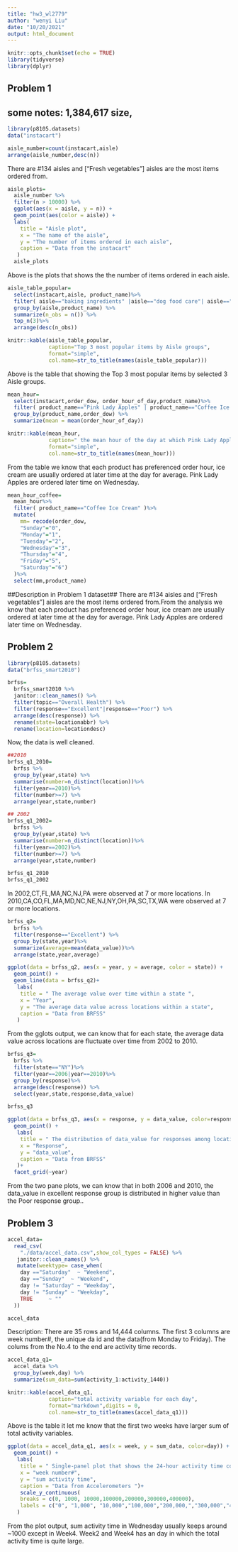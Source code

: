 ```yaml
---
title: "hw3_wl2779"
author: "wenyi Liu"
date: "10/20/2021"
output: html_document
---
```


```r
knitr::opts_chunk$set(echo = TRUE)
library(tidyverse)
library(dplyr)
```

## Problem 1
## some notes: 1,384,617  size, 

```r
library(p8105.datasets)
data("instacart")

aisle_number=count(instacart,aisle)
arrange(aisle_number,desc(n))
```
There are #134 aisles and ["Fresh vegetables"] aisles are the most items ordered from.


```r
aisle_plots=
  aisle_number %>% 
  filter(n > 10000) %>% 
  ggplot(aes(x = aisle, y = n)) + 
  geom_point(aes(color = aisle)) +
  labs(
    title = "Aisle plot",
    x = "The name of the aisle",
    y = "The number of items ordered in each aisle",
    caption = "Data from the instacart"
   )
  aisle_plots
```
Above is the plots that shows the the number of items ordered in each aisle.

```r
aisle_table_popular=
  select(instacart,aisle, product_name)%>%
  filter( aisle=="baking ingredients" |aisle=="dog food care"| aisle=="packaged vegetables fruits" ) %>%
  group_by(aisle,product_name) %>%
  summarize(n_obs = n()) %>%
  top_n(3)%>%
  arrange(desc(n_obs))
```

```r
knitr::kable(aisle_table_popular,
             caption="Top 3 most popular items by Aisle groups",
             format="simple",
             col.name=str_to_title(names(aisle_table_popular)))
```
Above is the table that showing the Top 3 most popular items by selected 3 Aisle groups.

```r
mean_hour=
  select(instacart,order_dow, order_hour_of_day,product_name)%>%
  filter( product_name=="Pink Lady Apples" | product_name=="Coffee Ice Cream") %>%
  group_by(product_name,order_dow) %>%
  summarize(mean = mean(order_hour_of_day)) 
```

```r
knitr::kable(mean_hour,
             caption=" the mean hour of the day at which Pink Lady Apples and Coffee Ice Cream are ordered on each day of the week",
             format="simple",
             col.name=str_to_title(names(mean_hour)))
```
From the table we know that each product has preferenced order hour, ice cream are usually ordered at later time at the day for average. Pink Lady Apples are ordered later time on Wednesday.

```r
mean_hour_coffee=
  mean_hour%>%
  filter( product_name=="Coffee Ice Cream" )%>%
  mutate(
    mm= recode(order_dow, 
    "Sunday"="0",
    "Monday"="1",
    "Tuesday"="2",
    "Wednesday"="3",
    "Thursday"="4",
    "Friday"="5",
    "Saturday"="6")
  )%>%
  select(mm,product_name)
```

##Description in Problem 1 dataset##
There are #134 aisles and ["Fresh vegetables"] aisles are the most items ordered from.From the analysis we know that each product has preferenced order hour, ice cream are usually ordered at later time at the day for average. Pink Lady Apples are ordered later time on Wednesday.

## Problem 2

```r
library(p8105.datasets)
data("brfss_smart2010")
```

```r
brfss=
  brfss_smart2010 %>%
  janitor::clean_names() %>%
  filter(topic=="Overall Health") %>%
  filter(response=="Excellent"|response=="Poor") %>%
  arrange(desc(response)) %>%
  rename(state=locationabbr) %>%
  rename(location=locationdesc)
```

Now, the data is well cleaned.

```r
##2010
brfss_q1_2010=
  brfss %>%
  group_by(year,state) %>%
  summarise(number=n_distinct(location))%>%
  filter(year==2010)%>%
  filter(number>=7) %>%
  arrange(year,state,number)

## 2002
brfss_q1_2002=
  brfss %>%
  group_by(year,state) %>%
  summarise(number=n_distinct(location))%>%
  filter(year==2002)%>%
  filter(number>=7) %>%
  arrange(year,state,number)
```

```r
brfss_q1_2010
brfss_q1_2002
```

In 2002,CT,FL,MA,NC,NJ,PA were observed at 7 or more locations.
In 2010,CA,CO,FL,MA,MD,NC,NE,NJ,NY,OH,PA,SC,TX,WA were observed at 7 or more locations.

```r
brfss_q2=
  brfss %>%
  filter(response=="Excellent") %>%
  group_by(state,year)%>%
  summarize(average=mean(data_value))%>%
  arrange(state,year,average)
```

```r
ggplot(data = brfss_q2, aes(x = year, y = average, color = state)) + 
  geom_point() + 
  geom_line(data = brfss_q2)+
   labs(
    title = " The average value over time within a state ",
    x = "Year",
    y = "The average data value across locations within a state",
    caption = "Data from BRFSS"
   )
```

From the gglots output, we can know that for each state, the average data value across locations are fluctuate over time from 2002 to 2010.  

```r
brfss_q3=
  brfss %>%
  filter(state=="NY")%>%
  filter(year==2006|year==2010)%>%
  group_by(response)%>%
  arrange(desc(response)) %>%
  select(year,state,response,data_value)
```

```r
brfss_q3
```

```r
ggplot(data = brfss_q3, aes(x = response, y = data_value, color=response)) + 
  geom_point() +
   labs(
    title = " The distribution of data_value for responses among locations in NY State ",
    x = "Response",
    y = "data_value",
    caption = "Data from BRFSS"
   )+
  facet_grid(~year)
```

From the two pane plots, we can know that in both 2006 and 2010, the data_value in excellent response group is distributed in higher value than the Poor response group..


## Problem 3

```r
accel_data= 
  read_csv(
    "./data/accel_data.csv",show_col_types = FALSE) %>%
   janitor::clean_names() %>%
   mutate(weektype= case_when(
    day =="Saturday"  ~ "Weekend",
    day =="Sunday"  ~ "Weekend",
    day != "Saturday" ~ "Weekday",
    day != "Sunday" ~ "Weekday",
    TRUE     ~ ""
  )) 
```

```r
accel_data
```
Description: There are 35 rows and 14,444 columns. The first 3 columns are week number#, the unique da id and the data(from Monday to Friday). The colums from the No.4 to the end are activity time records. 


```r
accel_data_q1=
  accel_data %>%
  group_by(week,day) %>%
  summarize(sum_data=sum(activity_1:activity_1440))
```


```r
knitr::kable(accel_data_q1,
             caption="total activity variable for each day",
             format="markdown",digits = 0,
             col.name=str_to_title(names(accel_data_q1)))
```
Above is the table it let me know that the first two weeks have larger sum of total activity variables.

```r
ggplot(data = accel_data_q1, aes(x = week, y = sum_data, color=day)) + 
  geom_point() +
   labs(
    title = " Single-panel plot that shows the 24-hour activity time courses for each day ",
    x = "week number#",
    y = "sum activity time",
    caption = "Data from Accelerometers ")+
    scale_y_continuous(
    breaks = c(0, 1000, 10000,100000,200000,300000,400000),
    labels = c("0", "1,000", "10,000","100,000","200,000,","300,000","400,000")
   )
```
From the plot output, sum activity time in Wednesday usually keeps around ~1000 except in Week4. Week2 and Week4 has an day in which the total activity time is quite large.


